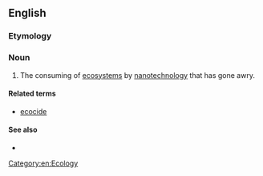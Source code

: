 ==English==

===Etymology===
{{confix|en|eco|phagy}}

===Noun===
{{en-noun|-}}

# The consuming of [[ecosystems]] by [[nanotechnology]] that has gone awry.

====Related terms====
* [[ecocide]]

====See also====
* {{l|en|grey goo}}

[[Category:en:Ecology]]
